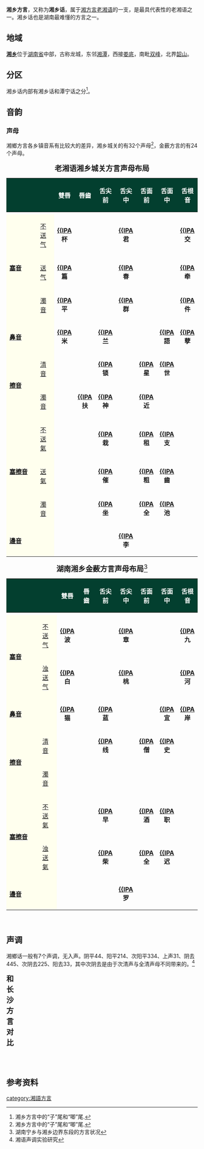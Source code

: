 {{Link style|time=2015-12-11T08:11:53+00:00}}
{{Infobox Language
|name=湘乡話
|familycolor=汉藏语系
|states={{CHN}}
|region=[[湖南|湖南]][[湘乡|湘乡]]
|speakers= 
|date= 
|fam1=[[汉藏语系|汉藏语系]]
|fam2=[[漢語族|漢語族]]
|fam3= [[湘語|湘語]]
|fam4= [[娄邵片|娄邵片]]
|fam5= [[湘双小片|湘双小片]]
|iso3=
}}
'''湘乡方言'''，又称为'''湘乡话'''，属于[[湘方言|湘方言]][[老湘语|老湘语]]的一支，是最具代表性的老湘语之一。湘乡话也是湖南最难懂的方言之一。

== 地域 ==
'''[[湘乡|湘乡]]'''位于[[湖南省|湖南省]]中部，古称龙城，东邻[[湘潭|湘潭]]，西接[[娄底|娄底]]，南毗[[双峰|双峰]]，北界[[韶山|韶山]]。
== 分区 ==
湘乡话内部有湘乡话和潭宁话之分<ref>湘乡方言中的“子”尾和“唧”尾.</ref>。

== 音韵 ==
=== 声母 ===
湘鄉方言各乡镇音系有比较大的差异，湘乡城关的有32个声母<ref>湘乡方言中的“子”尾和“唧”尾. </ref>，金薮方言的有24个声母。
{| class="wikitable" border="1" cellpadding="5" cellspacing="0" align="center" style="background:#F6FFFF; color:black" align="center"
|+ <span style="font-size:larger;">'''老湘语湘乡城关方言声母布局'''</span>
|-
! style="background:#033F2F; color:white" colspan=2 |
! style="background:#033F2F; color:white" width="10%" |'''雙唇'''
! style="background:#033F2F; color:white" width="10%" |'''唇齒'''
! style="background:#033F2F; color:white" width="10%" |'''舌尖前'''
! style="background:#033F2F; color:white" width="10%" |'''舌尖中'''
! style="background:#033F2F; color:white" width="10%" |'''舌面前'''
! style="background:#033F2F; color:white" width="10%" |'''舌面中'''
! style="background:#033F2F; color:white" width="10%" |'''舌根音'''
! style="background:#033F2F; color:white" width="10%" |'''喉'''
|-
|
|-
! style="background:#FFFFEE; color:black" rowspan=3 | '''[[塞音|塞音]]'''
! style="background:#FFFFEE; color:black" | [[送气|不送气]]
| align="center" | '''[[清雙唇塞音|{{IPA]]<br />杯'''
|
|
| align="center" | '''[[清齒齦塞音|{{IPA]]<br />君'''
|
|
| align="center" | '''[[清軟顎塞音|{{IPA]]<br />交'''
| align="center" | '''[[:en:Zero_(linguistics)|{{IPA]]<br />云'''
|-
! style="background:#FFFFEE; color:black" | [[送气|送气]]
| align="center" | '''[[清雙唇塞音|{{IPA]]<br />篇'''
|
|
| align="center" | '''[[清齒齦塞音|{{IPA]]<br />春'''
|
|
| align="center" | '''[[清軟顎塞音|{{IPA]]<br />牵'''
|
|-
! style="background:#FFFFEE; color:black" | [[濁音|濁音]]
| align="center" | '''[[濁雙唇塞音|{{IPA]]<br />平'''
|
|
| align="center" | '''[[濁齒齦塞音|{{IPA]]<br />群'''
|
|
| align="center" | '''[[清軟顎塞音|{{IPA]]<br />件'''
|
|-
! style="background:#FFFFEE; color:black" colspan=2 | '''[[鼻音_(辅音)|鼻音]]'''
| align="center" | '''[[双唇鼻音|{{IPA]]<br />米'''
|
| align="center" | '''[[齒齦鼻音|{{IPA]]<br />兰'''
|
|
| align="center" | '''[[齦齶音|{{IPA]]<br />語'''
| align="center" | '''[[軟顎鼻音|{{IPA]]<br />孽'''
|
|-
! style="background:#FFFFEE; color:black" rowspan=2 | '''[[擦音|擦音]]'''
! style="background:#FFFFEE; color:black" | [[清音|清音]]
| 
| 
| align="center" | '''[[清齒齦擦音|{{IPA]]<br />锁'''
| 
| align="center" | '''[[清齦顎擦音|{{IPA]]<br />星'''
| align="center" | '''[[清捲舌擦音|{{IPA]]<br />世'''
|
| align="center" | '''[[清軟顎擦音|{{IPA]]<br />花'''
|-
! style="background:#FFFFEE; color:black" | [[濁音|濁音]]
|
| align="center" | '''[[濁雙唇擦音|{{IPA]]<br />扶'''
| align="center" | '''[[濁齒齦擦音|{{IPA]]<br />神'''
|
| align="center" | '''[[濁齦顎擦音|{{IPA]]<br />近'''
| 
| 
|align="center" | '''[[濁軟顎擦音|{{IPA]]<br />禍'''
|-
! style="background:#FFFFEE; color:black" rowspan=3 | '''[[塞擦音|塞擦音]]'''
! style="background:#FFFFEE; color:black" | [[不送氣|不送氣]]
|
|
| align="center" | '''[[:en:Voiceless_alveolar_affricate|{{IPA]]<br />栽'''
|
| align="center" | '''[[:ja:不送氣舌面清塞擦音|{{IPA]]<br />租'''
| align="center" | '''[[:ja:清捲舌塞擦音|{{IPA]]<br />支'''
|
|
|-
! style="background:#FFFFEE; color:black" | [[送氣|送氣]]
|
|
| align="center" | '''[[:en:Voiceless_alveolar_affricate|{{IPA]]<br />催'''
|
| align="center" | '''[[:ja:送氣舌面清塞擦音|{{IPA]]<br />粗'''
| align="center" | '''[[:ja:送氣捲舌塞擦音|{{IPA]]<br />齒'''
|
|
|-
! style="background:#FFFFEE; color:black" | [[濁音|濁音]]
|
|
| align="center" | '''[[:en:Voiceless_alveolar_affricate|{{IPA]]<br />坐'''
|
| align="center" | '''[[:ja:不送氣舌面濁塞擦音|{{IPA]]<br />全'''
|align="center" | '''[[:ja:濁捲舌塞擦音|{{IPA]]<br />池'''
|
|
|-
! style="background:#FFFFEE; color:black" colspan=2 | '''[[邊音|邊音]]'''
|
|
|
| align="center" | '''[[齒齦邊音|{{IPA]]<br />李'''
|
|
|
|
|}

{| class="wikitable" border="1" cellpadding="5" cellspacing="0" align="center" style="background:#F6FFFF; color:black" align="center"
|+ <span style="font-size:larger;">'''湖南湘乡金薮方言声母布局'''<ref>湖南宁乡与湘乡边界东段的方言状况</ref></span>
|-
! style="background:#033F2F; color:white" colspan=2 |
! style="background:#033F2F; color:white" width="10%" |'''雙唇'''
! style="background:#033F2F; color:white" width="10%" |'''唇齒'''
! style="background:#033F2F; color:white" width="10%" |'''舌尖前'''
! style="background:#033F2F; color:white" width="10%" |'''舌尖中'''
! style="background:#033F2F; color:white" width="10%" |'''舌面前'''
! style="background:#033F2F; color:white" width="10%" |'''舌面中'''
! style="background:#033F2F; color:white" width="10%" |'''舌根音'''
! style="background:#033F2F; color:white" width="10%" |'''喉'''
|-
|
|-
! style="background:#FFFFEE; color:black" rowspan=2 | '''[[塞音|塞音]]'''
! style="background:#FFFFEE; color:black" | [[清音|不送气]]
| align="center" | '''[[清雙唇塞音|{{IPA]]<br />波'''
|
|
| align="center" | '''[[清齒齦塞音|{{IPA]]<br />章'''
|
|
| align="center" | '''[[清軟顎塞音|{{IPA]]<br />九'''
| align="center" | '''[[:en:Zero_(linguistics)|{{IPA]]<br />油'''
|-
! style="background:#FFFFEE; color:black" | [[浊送气|浊送气]]
| align="center" | '''[[清雙唇塞音|{{IPA]]<br />白'''
|
|
| align="center" | '''[[清齒齦塞音|{{IPA]]<br />桃'''
|
|
| align="center" | '''[[清軟顎塞音|{{IPA]]<br />河'''
|
|-
! style="background:#FFFFEE; color:black" colspan=2 | '''[[鼻音_(辅音)|鼻音]]'''
| align="center" | '''[[双唇鼻音|{{IPA]]<br />猫'''
|
| align="center" | '''[[齒齦鼻音|{{IPA]]<br />蓝'''
|
|
| align="center" | '''[[齦齶音|{{IPA]]<br />宜'''
| align="center" | '''[[軟顎鼻音|{{IPA]]<br />岸'''
|
|-
! style="background:#FFFFEE; color:black" rowspan=2 | '''[[擦音|擦音]]'''
! style="background:#FFFFEE; color:black" | [[清音|清音]]
| 
| 
| align="center" | '''[[清齒齦擦音|{{IPA]]<br />线'''
| 
| align="center" | '''[[清齦顎擦音|{{IPA]]<br />僧'''
| align="center" | '''[[清捲舌擦音|{{IPA]]<br />史'''
|
| align="center" | '''[[清軟顎擦音|{{IPA]]<br />花'''
|-
! style="background:#FFFFEE; color:black" | [[濁音|濁音]]
| 
|
|
|
|
|
| 
| 
|-
! style="background:#FFFFEE; color:black" rowspan=2 | '''[[塞擦音|塞擦音]]'''
! style="background:#FFFFEE; color:black" | [[不送氣|不送氣]]
|
|
| align="center" | '''[[:en:Voiceless_alveolar_affricate|{{IPA]]<br />早'''
|
| align="center" | '''[[:ja:不送氣舌面清塞擦音|{{IPA]]<br />酒'''
|align="center" | '''[[:ja:清捲舌塞擦音|{{IPA]]<br />职'''
|
|
|-
! style="background:#FFFFEE; color:black" | [[浊送氣|浊送氣]]
|
|
| align="center" | '''[[:en:Voiceless_alveolar_affricate|{{IPA]]<br />柴'''
|
| align="center" | '''[[:ja:送氣舌面清塞擦音|{{IPA]]<br />全'''
| align="center" | '''[[:ja:送氣捲舌塞擦音|{{IPA]]<br />迟'''
|
|
|-
! style="background:#FFFFEE; color:black" colspan=2 | '''[[邊音|邊音]]'''
|
|
|
| align="center" | '''[[齒齦邊音|{{IPA]]<br />罗'''
|
|
|
|
|}
<br>

== 声调 ==
湘鄉话一般有7个声调，无入声。阴平44、阳平214、次阳平334、上声31、阴去445、次阴去225、阳去33，其中次阴去是由于次清声与全清声母不同带来的。<ref>湘语声调实验研究</ref>
{| class="wikitable" width="60%" align="center"
|+ <span style="font-size:larger;">'''和长沙方言对比'''</span>
|-
|-align="center"
! 声调 !! 阴平 !! 阳平!! 次阳平 !! 上声 !! 阴去!! 次阴去 !! 阳去!! 入声
|-
|-align="center"
| 长沙方言 || 33 || 13|| - || 42 || 45|| - || 21 || 24
|-
|-align="center"
| 湘乡城关|| 44 || 214 || 334|| 31 || 445 || 225 || 33||-
|}
<br>

==参考资料==
{{湘语}}
{{reflist|2}}

[[category:湘語方言|category:湘語方言]]
